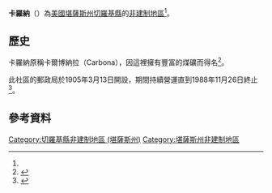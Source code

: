 {{noteTA
|1=zh-hans:县;zh-hk:縣;zh-tw:郡;
}}
{{Infobox settlement
|official_name = 卡羅納
|native_name = Carona
|settlement_type = [[非建制地區|非建制地區]] 
|nickname = 
|motto =
|pushpin_map=USA Kansas
|coordinates_region = US-KS
|subdivision_type = [[世界政區索引|國家]]
|subdivision_name = [[美国|美国]]
|subdivision_type1 = [[美國行政區劃|州]]
|subdivision_name1 = [[堪薩斯州|堪薩斯州]]
|subdivision_type2 = [[堪薩斯州行政區劃|縣]]
|subdivision_name2 = [[切羅基縣_(堪薩斯州)|切羅基縣]]
|unit_pref  =  
|area_footnotes = 
|area_magnitude = 
|area_total_km2 = 
|population_as_of = 
|population_footnotes = 
|population_total = 
|population_density_km2 = 
|timezone = [[北美中部时区|CST]]
|utc_offset = -6
|timezone_DST = CDT
|utc_offset_DST = -5
|elevation_footnotes = 
|elevation_m = 278
|elevation_ft = 912
|latd = 37|latm = 16|lats = 49|latNS = N
|longd = 94|longm = 52|longs = 07|longEW = W
|coordinates_display=%
|area_code =
|blank_name = [[聯邦資料處理標準|FIPS編碼]]
|blank_info = 20-10825<ref name=gnis/>
|blank1_name = [[地名信息系统|GNIS]] ID
|blank1_info = 482751<ref name=gnis>{{GNIS|482751|name=Carona, Kansas}}</ref>
|website = 
}}

'''卡羅納'''（{{lang-en|'''Carona'''}}）為[[美國|美國]][[堪薩斯州|堪薩斯州]][[切羅基縣_(堪薩斯州)|切羅基縣]]的[[非建制地區|非建制地區]]<ref name=gnis/>。

==歷史==
卡羅納原稱卡爾博納拉（Carbona），因這裡擁有豐富的煤礦而得名<ref>{{cite web | url=http://www.epodunk.com/cgi-bin/genInfo.php?locIndex=4510 | title=Profile for Carona, Kansas | publisher=ePodunk | accessdate=6 June 2014 | archive-url=https://web.archive.org/web/20160304070012/http://www.epodunk.com/cgi-bin/genInfo.php?locIndex=4510 | archive-date=2016-03-04 | dead-url=yes }}</ref>。

此社區的郵政局於1905年3月13日開設，期間持續營運直到1988年11月26日終止<ref>{{cite web | url=http://www.kshs.org/geog/geog_postoffices/search/page:2/county:CK/sort:date_established/direction:asc | title=Kansas Post Offices, 1828-1961, page 2 | publisher=Kansas Historical Society | accessdate=6 June 2014 | archive-date=2016-05-08 | archive-url=https://web.archive.org/web/20160508173447/http://www.kshs.org/geog/geog_postoffices/search/page:2/county:CK/sort:date_established/direction:asc | dead-url=yes }}</ref>。

==參考資料==
{{Reflist}}

{{切羅基縣 (堪薩斯州)}}

{{DEFAULTSORT:Carona}}
[[Category:切羅基縣非建制地區_(堪薩斯州)|Category:切羅基縣非建制地區 (堪薩斯州)]]
[[Category:堪薩斯州非建制地區|Category:堪薩斯州非建制地區]]

{{CherokeeCountyKS-geo-stub}}